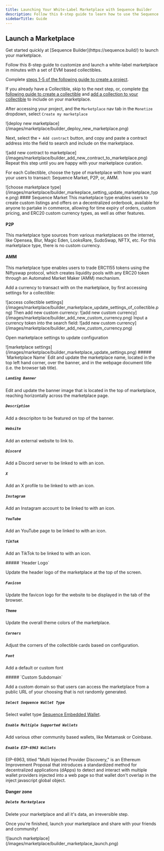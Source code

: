 ---
title: Launching Your White-Label Marketplace with Sequence Builder
description: Follow this 8-step guide to learn how to use the Sequence Builder which offers game builders a white-label marketplace that can be easily customized and integrated into their game experience without any coding experience needed.
sidebarTitle: Guide
---


## Launch a Marketplace

<Note>
Get started quickly at [Sequence Builder](https://sequence.build/) to launch your marketplace.
</Note>

Follow this 8-step guide to customize and launch a white-label marketplace in minutes with a set of EVM based collectibles.

<Steps>
<Step title="Create Project">

Complete [steps 1-5 of the following guide to create a project](/solutions/builder/getting-started#get-started).

</Step>
<Step title="Optional: Create Collectible">

If you already have a Collectible, skip to the next step, or, complete [the following guide to create a collectible](/solutions/collectibles/contracts/deploy-an-item-collection) and [add a collection to your collectible](/solutions/builder/collections) to include on your marketplace. 

</Step>
<Step title="Deploy White-label Marketplace">

After accessing your project, and the `Marketplace` nav tab in the `Monetize` dropdown, select `Create my marketplace`
<Frame>
![deploy new marketplace](/images/marketplace/builder_deploy_new_marketplace.png)
</Frame>
</Step>
<Step title="Add a Collectible to Marketplace">

Next, select the `+ Add contract` button, and copy and paste a contract address into the field to search and include on the marketplace.
<Frame>
![add new contract to marketplace](/images/marketplace/builder_add_new_contract_to_marketplace.png)
</Frame>
Repeat this step until you are happy with your marketplace curation.

</Step>
<Step title="Choose Marketplace Type">

For each Collectible, choose the type of marketplace with how you want your users to transact: Sequence Market, P2P, or, AMM.
<Frame>
![choose marketplace type](/images/marketplace/builder_markeplace_setting_update_marketplace_type.png)
</Frame>
#### Sequence Market
This marketplace type enables users to create custom listings and offers on a decentralized orderbook, available for anyone to partake in commerce, allowing for time expiry of orders, custom pricing, and ERC20 custom currency types, as well as other features.

#### P2P
This marketplace type sources from various marketplaces on the internet, like Opensea, Blur, Magic Eden, LooksRare, SudoSwap, NFTX, etc. For this marketplace type, there is no custom currency.

#### AMM 
This marketplace type enables users to trade ERC1155 tokens using the Niftyswap protocol, which creates liquidity pools with any ERC20 token through an Automated Market Maker (AMM) mechanism.

</Step>
<Step title="Add a Custom Currency">

Add a currency to transact with on the marketplace, by first accessing settings for a collectible:
<Frame>
![access collectible settings](/images/marketplace/builder_marketplace_update_settings_of_collectible.png)
</Frame>
Then add new custom currency:
<Frame>
![add new custom currency](/images/marketplace/builder_add_new_custom_currency.png)
</Frame>
Input a currency token into the search field:
<Frame>
![add new custom currency](/images/marketplace/builder_add_new_custom_currency.png)
</Frame>
</Step>
<Step title="Update Marketplace Settings">

Open marketplace settings to update configuration
<Frame>
![marketplace settings](/images/marketplace/builder_marketplace_update_settings.png)
</Frame>
<Accordion title="General">
##### `Marketplace Name`
Edit and update the marketplace name, located in the top left hand corner, over the banner, and in the webpage document title (i.e. the browser tab title).

##### `Landing Banner`
Edit and update the banner image that is located in the top of marketplace, reaching horizontally across the marketplace page.

##### `Description`

Add a descripiton to be featured on top of the banner.

##### `Website`

Add an external website to link to.

##### `Discord`

Add a Discord server to be linked to with an icon.

##### `X`

Add an X profile to be linked to with an icon.

##### `Instagram`

Add an Instagram account to be linked to with an icon.

##### `YouTube`

Add an YouTube page to be linked to with an icon.

##### `TikTok`

Add an TikTok to be linked to with an icon.
</Accordion>

<Accordion title="Appearance">
##### `Header Logo`

Update the header logo of the marketplace at the top of the screen.

##### `Favicon`

Update the favicon logo for the website to be displayed in the tab of the browser.

##### `Theme`

Update the overall theme colors of the marketplace.

##### `Corners`

Adjust the corners of the collectible cards based on configuration.

##### `Font`

Add a default or custom font

</Accordion>

<Accordion title="Advanced">
##### `Custom Subdomain`

Add a custom domain so that users can access the marketplace from a public URL of your choosing that is not randomly generated.

##### `Select Sequence Wallet Type`

Select wallet type [Sequence Embedded Wallet](/solutions/wallets/embedded-wallet/overview).

##### `Enable Multiple Supported Wallets`

Add various other community based wallets, like Metamask or Coinbase.

##### `Enable EIP-6963 Wallets`

EIP-6963, titled "Multi Injected Provider Discovery," is an Ethereum Improvement Proposal that introduces a standardized method for decentralized applications (dApps) to detect and interact with multiple wallet providers injected into a web page so that wallet don't overlap in the inject javascript global object.

</Accordion>

#### Danger zone

##### `Delete Marketplace`

Delete your marketplace and all it's data, an irreversible step.

</Step>
<Step title="Launch Marketplace">

Once you're finished, launch your marketplace and share with your friends and community!
<Frame>
![launch marketplace](/images/marketplace/builder_marketplace_launch.png)
</Frame>
</Step>
</Steps>
